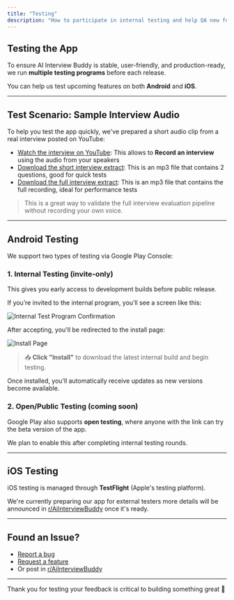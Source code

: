 ```yaml
---
title: "Testing"
description: "How to participate in internal testing and help QA new features on Android and iOS."
---
```


## Testing the App

To ensure AI Interview Buddy is stable, user-friendly, and production-ready, we run **multiple testing programs** before each release.

You can help us test upcoming features on both **Android** and **iOS**.

---

## Test Scenario: Sample Interview Audio

To help you test the app quickly, we've prepared a short audio clip from a real interview posted on YouTube:

- [Watch the interview on YouTube](https://www.youtube.com/watch?v=e_i2RETG0yo): This allows to **Record an interview** using the audio from your speakers
- [Download the short interview extract](/images/testing/short-interview-extract.mp3): This is an mp3 file that contains 2 questions, good for quick tests
- [Download the full interview extract](/images/testing/full-interview-extract.mp3): This is an mp3 file that contains the full recording, ideal for performance tests

> This is a great way to validate the full interview evaluation pipeline without recording your own voice.

---

## Android Testing

We support two types of testing via Google Play Console:

### 1. **Internal Testing** (invite-only)

This gives you early access to development builds before public release.  

If you’re invited to the internal program, you’ll see a screen like this:

<img 
  src="/images/community/internal-testing-01.png" 
  alt="Internal Test Program Confirmation"
  className="max-h-80"
/>

After accepting, you'll be redirected to the install page:

<img 
  src="/images/community/internal-testing-02.png" 
  alt="Install Page"
  className="max-h-80"
/>

> 📥 **Click "Install"** to download the latest internal build and begin testing.

Once installed, you’ll automatically receive updates as new versions become available.

### 2. **Open/Public Testing** (coming soon)

Google Play also supports **open testing**, where anyone with the link can try the beta version of the app.  

We plan to enable this after completing internal testing rounds.

---

## iOS Testing

iOS testing is managed through **TestFlight** (Apple's testing platform).  

We're currently preparing our app for external testers more details will be announced in [r/AiInterviewBuddy](https://www.reddit.com/r/AiInterviewBuddy/) once it's ready.

---

## Found an Issue?

- [Report a bug](/community/report-bug)  
- [Request a feature](/community/feature-request)  
- Or post in [r/AiInterviewBuddy](https://www.reddit.com/r/AiInterviewBuddy/)

---

Thank you for testing your feedback is critical to building something great 🚀
